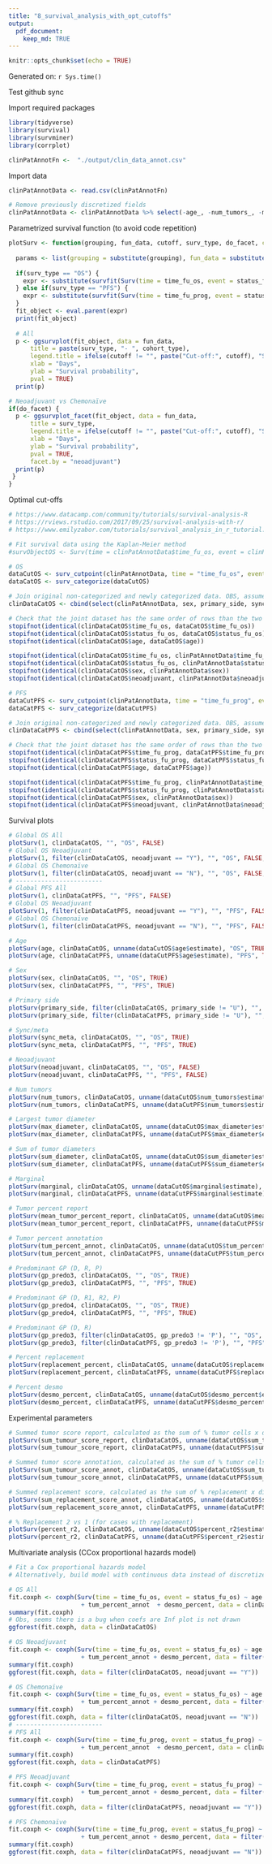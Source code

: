 ```yaml
---
title: "8_survival_analysis_with_opt_cutoffs"
output: 
  pdf_document:
    keep_md: TRUE
---
```


```r
knitr::opts_chunk$set(echo = TRUE)
```

Generated on: `r Sys.time()`

Test github sync

Import required packages
```r
library(tidyverse)
library(survival)
library(survminer)
library(corrplot)
```

```r
clinPatAnnotFn <-  "./output/clin_data_annot.csv"
```

Import data
```r
clinPatAnnotData <- read.csv(clinPatAnnotFn)

# Remove previously discretized fields
clinPatAnnotData <- clinPatAnnotData %>% select(-age_, -num_tumors_, -max_tum_diameter, -sum_tum_diameter, -marginal0, -marginal1, -marginal01, -tum_percent_report, -tum_score_report, -tum_percent_annot_, -tum_score_annot_, -replacement, -replacement_score, -desmo95, -desmo10050, -r2_group)
```

Parametrized survival function (to avoid code repetition)
```r
plotSurv <- function(grouping, fun_data, cutoff, surv_type, do_facet, cohort_type = "All") {
  
  params <- list(grouping = substitute(grouping), fun_data = substitute(fun_data))
  
  if(surv_type == "OS") {
    expr <- substitute(survfit(Surv(time = time_fu_os, event = status_fu_os,) ~ grouping, data = fun_data), params)
  } else if(surv_type == "PFS") {
    expr <- substitute(survfit(Surv(time = time_fu_prog, event = status_fu_prog,) ~ grouping, data = fun_data), params)
  }
  fit_object <- eval.parent(expr)
  print(fit_object)
  
  # All
  p <- ggsurvplot(fit_object, data = fun_data,
      title = paste(surv_type, "- ", cohort_type),
      legend.title = ifelse(cutoff != "", paste("Cut-off:", cutoff), "Strata"),
      xlab = "Days", 
      ylab = "Survival probability",
      pval = TRUE)  
  print(p)

# Neoadjuvant vs Chemonaïve
if(do_facet) {
  p <- ggsurvplot_facet(fit_object, data = fun_data, 
      title = surv_type,
      legend.title = ifelse(cutoff != "", paste("Cut-off:", cutoff), "Strata"),
      xlab = "Days", 
      ylab = "Survival probability",
      pval = TRUE, 
      facet.by = "neoadjuvant")  
  print(p)
 }
}
```

Optimal cut-offs
```r
# https://www.datacamp.com/community/tutorials/survival-analysis-R
# https://rviews.rstudio.com/2017/09/25/survival-analysis-with-r/
# https://www.emilyzabor.com/tutorials/survival_analysis_in_r_tutorial.html

# Fit survival data using the Kaplan-Meier method
#survObjectOS <- Surv(time = clinPatAnnotData$time_fu_os, event = clinPatAnnotData$status_fu_os) # OS

# OS
dataCutOS <- surv_cutpoint(clinPatAnnotData, time = "time_fu_os", event = "status_fu_os", variables = c("age", "num_tumors", "max_diameter", "sum_diameter", "marginal", "mean_tumor_percent_report", "sum_tumour_score_report", "replacement_percent", "desmo_percent", "percent_r2", "tum_percent_annot", "sum_tumour_score_annot", "sum_replacement_score_annot"), progressbar = FALSE)  
dataCatOS <- surv_categorize(dataCutOS)

# Join original non-categorized and newly categorized data. OBS, assumes same order of rows!!
clinDataCatOS <- cbind(select(clinPatAnnotData, sex, primary_side, sync_meta, neoadjuvant, gp_predo3, gp_predo4), dataCatOS)

# Check that the joint dataset has the same order of rows than the two original ones
stopifnot(identical(clinDataCatOS$time_fu_os, dataCatOS$time_fu_os))
stopifnot(identical(clinDataCatOS$status_fu_os, dataCatOS$status_fu_os))
stopifnot(identical(clinDataCatOS$age, dataCatOS$age))

stopifnot(identical(clinDataCatOS$time_fu_os, clinPatAnnotData$time_fu_os))
stopifnot(identical(clinDataCatOS$status_fu_os, clinPatAnnotData$status_fu_os))
stopifnot(identical(clinDataCatOS$sex, clinPatAnnotData$sex))
stopifnot(identical(clinDataCatOS$neoadjuvant, clinPatAnnotData$neoadjuvant))

# PFS
dataCutPFS <- surv_cutpoint(clinPatAnnotData, time = "time_fu_prog", event = "status_fu_prog", variables = c("age", "num_tumors", "max_diameter", "sum_diameter", "marginal", "mean_tumor_percent_report", "sum_tumour_score_report", "replacement_percent", "desmo_percent", "percent_r2", "tum_percent_annot", "sum_tumour_score_annot", "sum_replacement_score_annot"), progressbar = FALSE)  
dataCatPFS <- surv_categorize(dataCutPFS)

# Join original non-categorized and newly categorized data. OBS, assumes same order of rows!!
clinDataCatPFS <- cbind(select(clinPatAnnotData, sex, primary_side, sync_meta, neoadjuvant, gp_predo3, gp_predo4), dataCatPFS)

# Check that the joint dataset has the same order of rows than the two original ones
stopifnot(identical(clinDataCatPFS$time_fu_prog, dataCatPFS$time_fu_prog))
stopifnot(identical(clinDataCatPFS$status_fu_prog, dataCatPFS$status_fu_prog))
stopifnot(identical(clinDataCatPFS$age, dataCatPFS$age))

stopifnot(identical(clinDataCatPFS$time_fu_prog, clinPatAnnotData$time_fu_prog))
stopifnot(identical(clinDataCatPFS$status_fu_prog, clinPatAnnotData$status_fu_prog))
stopifnot(identical(clinDataCatPFS$sex, clinPatAnnotData$sex))
stopifnot(identical(clinDataCatPFS$neoadjuvant, clinPatAnnotData$neoadjuvant))
```

Survival plots
```r
# Global OS All
plotSurv(1, clinDataCatOS, "", "OS", FALSE)
# Global OS Neoadjuvant
plotSurv(1, filter(clinDataCatOS, neoadjuvant == "Y"), "", "OS", FALSE, "Neoadjuvant")
# Global OS Chemonaïve
plotSurv(1, filter(clinDataCatOS, neoadjuvant == "N"), "", "OS", FALSE, "Chemonaïve")
# ------------------------
# Global PFS All
plotSurv(1, clinDataCatPFS, "", "PFS", FALSE)
# Global OS Neoadjuvant
plotSurv(1, filter(clinDataCatPFS, neoadjuvant == "Y"), "", "PFS", FALSE, "Neoadjuvant")
# Global OS Chemonaïve
plotSurv(1, filter(clinDataCatPFS, neoadjuvant == "N"), "", "PFS", FALSE, "Chemonaïve")

# Age
plotSurv(age, clinDataCatOS, unname(dataCutOS$age$estimate), "OS", TRUE)
plotSurv(age, clinDataCatPFS, unname(dataCutPFS$age$estimate), "PFS", TRUE)

# Sex
plotSurv(sex, clinDataCatOS, "", "OS", TRUE)
plotSurv(sex, clinDataCatPFS, "", "PFS", TRUE)

# Primary side
plotSurv(primary_side, filter(clinDataCatOS, primary_side != "U"), "", "OS", TRUE)
plotSurv(primary_side, filter(clinDataCatPFS, primary_side != "U"), "", "PFS", TRUE)

# Sync/meta
plotSurv(sync_meta, clinDataCatOS, "", "OS", TRUE)
plotSurv(sync_meta, clinDataCatPFS, "", "PFS", TRUE)

# Neoadjuvant
plotSurv(neoadjuvant, clinDataCatOS, "", "OS", FALSE)
plotSurv(neoadjuvant, clinDataCatPFS, "", "PFS", FALSE)

# Num tumors
plotSurv(num_tumors, clinDataCatOS, unname(dataCutOS$num_tumors$estimate), "OS", TRUE)
plotSurv(num_tumors, clinDataCatPFS, unname(dataCutPFS$num_tumors$estimate), "PFS", TRUE)

# Largest tumor diameter
plotSurv(max_diameter, clinDataCatOS, unname(dataCutOS$max_diameter$estimate), "OS", TRUE)
plotSurv(max_diameter, clinDataCatPFS, unname(dataCutPFS$max_diameter$estimate), "PFS", TRUE)

# Sum of tumor diameters
plotSurv(sum_diameter, clinDataCatOS, unname(dataCutOS$sum_diameter$estimate), "OS", TRUE)
plotSurv(sum_diameter, clinDataCatPFS, unname(dataCutPFS$sum_diameter$estimate), "PFS", TRUE)

# Marginal
plotSurv(marginal, clinDataCatOS, unname(dataCutOS$marginal$estimate), "OS", TRUE)
plotSurv(marginal, clinDataCatPFS, unname(dataCutPFS$marginal$estimate), "PFS", TRUE)

# Tumor percent report
plotSurv(mean_tumor_percent_report, clinDataCatOS, unname(dataCutOS$mean_tumor_percent_report$estimate), "OS", TRUE)
plotSurv(mean_tumor_percent_report, clinDataCatPFS, unname(dataCutPFS$mean_tumor_percent_report$estimate), "PFS", TRUE)

# Tumor percent annotation
plotSurv(tum_percent_annot, clinDataCatOS, unname(dataCutOS$tum_percent_annot$estimate), "OS", TRUE)
plotSurv(tum_percent_annot, clinDataCatPFS, unname(dataCutPFS$tum_percent_annot$estimate), "PFS", TRUE)

# Predominant GP (D, R, P)
plotSurv(gp_predo3, clinDataCatOS, "", "OS", TRUE)
plotSurv(gp_predo3, clinDataCatPFS, "", "PFS", TRUE)

# Predominant GP (D, R1, R2, P)
plotSurv(gp_predo4, clinDataCatOS, "", "OS", TRUE)
plotSurv(gp_predo4, clinDataCatPFS, "", "PFS", TRUE)

# Predominant GP (D, R)
plotSurv(gp_predo3, filter(clinDataCatOS, gp_predo3 != 'P'), "", "OS", TRUE)
plotSurv(gp_predo3, filter(clinDataCatPFS, gp_predo3 != 'P'), "", "PFS", TRUE)

# Percent replacement
plotSurv(replacement_percent, clinDataCatOS, unname(dataCutOS$replacement_percent$estimate), "OS", TRUE)
plotSurv(replacement_percent, clinDataCatPFS, unname(dataCutPFS$replacement_percent$estimate), "PFS", TRUE)

# Percent desmo
plotSurv(desmo_percent, clinDataCatOS, unname(dataCutOS$desmo_percent$estimate), "OS", TRUE)
plotSurv(desmo_percent, clinDataCatPFS, unname(dataCutPFS$desmo_percent$estimate), "PFS", TRUE)
```

Experimental parameters
```r
# Summed tumor score report, calculated as the sum of % tumor cells x diameter
plotSurv(sum_tumour_score_report, clinDataCatOS, unname(dataCutOS$sum_tumour_score_report$estimate), "OS", TRUE)
plotSurv(sum_tumour_score_report, clinDataCatPFS, unname(dataCutPFS$sum_tumour_score_report$estimate), "PFS", TRUE)

# Summed tumor score annotation, calculated as the sum of % tumor cells x diameter
plotSurv(sum_tumour_score_annot, clinDataCatOS, unname(dataCutOS$sum_tumour_score_annot$estimate), "OS", TRUE)
plotSurv(sum_tumour_score_annot, clinDataCatPFS, unname(dataCutPFS$sum_tumour_score_annot$estimate), "PFS", TRUE)

# Summed replacement score, calculated as the sum of % replacement x diameter
plotSurv(sum_replacement_score_annot, clinDataCatOS, unname(dataCutOS$sum_replacement_score_annot$estimate), "OS", TRUE)
plotSurv(sum_replacement_score_annot, clinDataCatPFS, unname(dataCutPFS$sum_replacement_score_annot$estimate), "PFS", TRUE)

# % Replacement 2 vs 1 (for cases with replacement)
plotSurv(percent_r2, clinDataCatOS, unname(dataCutOS$percent_r2$estimate), "OS", TRUE)
plotSurv(percent_r2, clinDataCatPFS, unname(dataCutPFS$percent_r2$estimate), "PFS", TRUE)
```

Multivariate analysis (CCox proportional hazards model)
```r
# Fit a Cox proportional hazards model
# Alternatively, build model with continuous data instead of discretized

# OS All
fit.coxph <- coxph(Surv(time = time_fu_os, event = status_fu_os) ~ age + sex + primary_side + sync_meta + neoadjuvant + num_tumors + max_diameter + marginal +
                    + tum_percent_annot  + desmo_percent, data = clinDataCatOS)
summary(fit.coxph)
# Obs, seems there is a bug when coefs are Inf plot is not drawn
ggforest(fit.coxph, data = clinDataCatOS)

# OS Neoadjuvant
fit.coxph <- coxph(Surv(time = time_fu_os, event = status_fu_os) ~ age + sex + primary_side + sync_meta + num_tumors + max_diameter + marginal +
                    + tum_percent_annot + desmo_percent, data = filter(clinDataCatOS, neoadjuvant == "Y"))
summary(fit.coxph)
ggforest(fit.coxph, data = filter(clinDataCatOS, neoadjuvant == "Y"))

# OS Chemonaïve
fit.coxph <- coxph(Surv(time = time_fu_os, event = status_fu_os) ~ age + sex + primary_side + sync_meta + num_tumors + max_diameter + marginal +
                    + tum_percent_annot + desmo_percent, data = filter(clinDataCatOS, neoadjuvant == "N"))
summary(fit.coxph)
ggforest(fit.coxph, data = filter(clinDataCatOS, neoadjuvant == "N"))
# ------------------------
# PFS All
fit.coxph <- coxph(Surv(time = time_fu_prog, event = status_fu_prog) ~ age + sex + primary_side + sync_meta + neoadjuvant + num_tumors + max_diameter + marginal +
                    + tum_percent_annot  + desmo_percent, data = clinDataCatPFS)
summary(fit.coxph)
ggforest(fit.coxph, data = clinDataCatPFS)

# PFS Neoadjuvant
fit.coxph <- coxph(Surv(time = time_fu_prog, event = status_fu_prog) ~ age + sex + primary_side + sync_meta + num_tumors + max_diameter + marginal +
                    + tum_percent_annot + desmo_percent, data = filter(clinDataCatPFS, neoadjuvant == "Y"))
summary(fit.coxph)
ggforest(fit.coxph, data = filter(clinDataCatPFS, neoadjuvant == "Y"))

# PFS Chemonaïve
fit.coxph <- coxph(Surv(time = time_fu_prog, event = status_fu_prog) ~ age + sex + primary_side + sync_meta + num_tumors + max_diameter + marginal +
                    + tum_percent_annot + desmo_percent, data = filter(clinDataCatPFS, neoadjuvant == "N"))
summary(fit.coxph)
ggforest(fit.coxph, data = filter(clinDataCatPFS, neoadjuvant == "N"))
```

